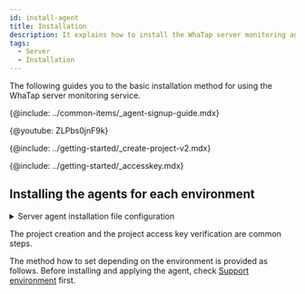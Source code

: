 ```yaml
---
id: install-agent
title: Installation
description: It explains how to install the WhaTap server monitoring agent.
tags:
  - Server
  - Installation
---
```



The following guides you to the basic installation method for using the WhaTap server monitoring service.

{@include: ../common-items/_agent-signup-guide.mdx}

{@youtube: ZLPbs0jnF9k}

{@include: ../getting-started/_create-project-v2.mdx}

{@include: ../getting-started/_accesskey.mdx}

## Installing the agents for each environment

<details>
<summary>Server agent installation file configuration</summary>

{@include: ../common-items/_sv-cpf.mdx}  

{@include: ../common-items/_sv-lf-cpf.mdx}  

{@include: ../common-items/_sv-w-cpf.mdx}  

</details>

The project creation and the project access key verification are common steps. 

The method how to set depending on the environment is provided as follows. Before installing and applying the agent, check [Support environment](supported-spec) first.

<DocCardList/>

